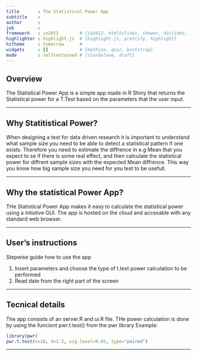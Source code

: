 ```yaml
---
title       : The Statistical Power App
subtitle    : 
author      : 
job         : 
framework   : io2012        # {io2012, html5slides, shower, dzslides, ...}
highlighter : highlight.js  # {highlight.js, prettify, highlight}
hitheme     : tomorrow      # 
widgets     : []            # {mathjax, quiz, bootstrap}
mode        : selfcontained # {standalone, draft}
---
```


## Overview

The Statistical Power App is a simple app made in R Shiny that returns the Statistical power for a T.Test based on the parameters that the user input.

---

## Why Statitistical Power?

When designing a test for data driven research it is important to understand what sample size you need to be able to detect a statistical pattern if one exists. Therefore you need to estimate the diffrence in e.g Mean that you expect to se if there is some real effect, and then calculate the statistical power for diffrent sample sizes with the expected Mean diffrence. This way you know how big sample size you need for you test to be usefull.

---

## Why the statistical Power App?

THe Statistical Power App makes it easy to calculate the statistical power using a intiutive GUI. The app is hosted on the cloud and accesable with any standard web browser.

---

## User's instructions


Stepwise guide how to use the app

1. Insert parameters and choose the type of t.test power calculation to be performed
2. Read date from the right part of the screen  

---

## Tecnical details

The app consists of an server.R and ui.R file. THe power calculation is done by using the funciont pwr.t.test() from the pwr library
Example:

```r
library(pwr)
pwr.t.test(n=10, d=1.5, sig.level=0.05, type="paired")
```

---



